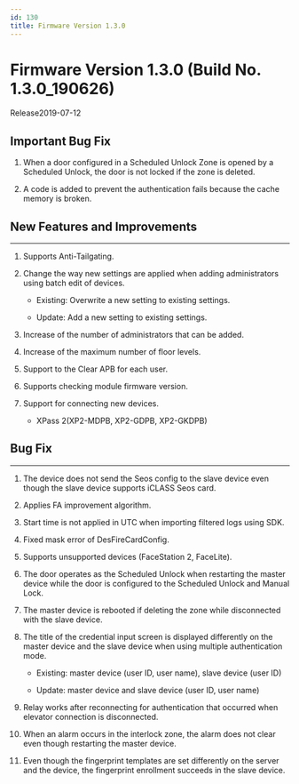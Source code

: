 ```yaml
---
id: 130
title: Firmware Version 1.3.0
---
```


# Firmware Version 1.3.0 (Build No. 1.3.0_190626)

Release<Separator/>2019-07-12

## Important Bug Fix

1. When a door configured in a Scheduled Unlock Zone is opened by a Scheduled Unlock, the door is not locked if the zone is deleted.

1. A code is added to prevent the authentication fails because the cache memory is broken.

## New Features and Improvements

---

1. Supports Anti-Tailgating.

1. Change the way new settings are applied when adding administrators using batch edit of devices.

    - Existing: Overwrite a new setting to existing settings.

    - Update: Add a new setting to existing settings.

1. Increase of the number of administrators that can be added.

1. Increase of the maximum number of floor levels.

1. Support to the Clear APB for each user.

1. Supports checking module firmware version.

1. Support for connecting new devices.

    - XPass 2(XP2-MDPB, XP2-GDPB, XP2-GKDPB)

## Bug Fix

---

<BugLists>

1. The device does not send the Seos config to the slave device even though the slave device supports iCLASS Seos card.

1. Applies FA improvement algorithm.

1. Start time is not applied in UTC when importing filtered logs using SDK.

1. Fixed mask error of DesFireCardConfig.

1. Supports unsupported devices (FaceStation 2, FaceLite).

1. The door operates as the Scheduled Unlock when restarting the master device while the door is configured to the Scheduled Unlock and Manual Lock.

1. The master device is rebooted if deleting the zone while disconnected with the slave device.

1. The title of the credential input screen is displayed differently on the master device and the slave device when using multiple authentication mode.

    - Existing: master device (user ID, user name), slave device (user ID)

    - Update: master device and slave device (user ID, user name)

1. Relay works after reconnecting for authentication that occurred when elevator connection is disconnected.

1. When an alarm occurs in the interlock zone, the alarm does not clear even though restarting the master device.

1. Even though the fingerprint templates are set differently on the server and the device, the fingerprint enrollment succeeds in the slave device.

</BugLists>